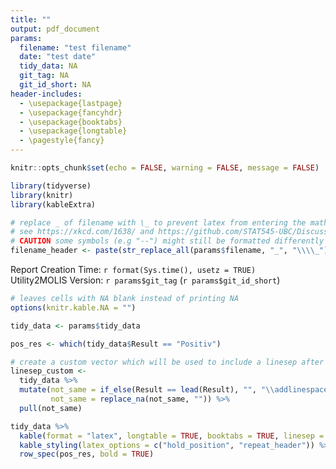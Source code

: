 ```yaml
---
title: ""
output: pdf_document
params:
  filename: "test filename"
  date: "test date"
  tidy_data: NA
  git_tag: NA
  git_id_short: NA
header-includes:
  - \usepackage{lastpage}
  - \usepackage{fancyhdr}
  - \usepackage{booktabs}
  - \usepackage{longtable}
  - \pagestyle{fancy}
---
```


```r
knitr::opts_chunk$set(echo = FALSE, warning = FALSE, message = FALSE)

library(tidyverse)
library(knitr)
library(kableExtra)

```

```r
# replace _ of filename with \_ to prevent latex from entering the math mode
# see https://xkcd.com/1638/ and https://github.com/STAT545-UBC/Discussion/issues/394
# CAUTION some symbols (e.g "--") might still be formatted differently
filename_header <- paste(str_replace_all(params$filename, "_", "\\\\_"), "-", params$date)
```

\fancyhead[CO,C]{`r filename_header`}
\cfoot{\thepage\ of \pageref{LastPage}}

Report Creation Time: `r format(Sys.time(), usetz = TRUE)`  
Utility2MOLIS Version: `r params$git_tag` (`r params$git_id_short`)

```r
# leaves cells with NA blank instead of printing NA
options(knitr.kable.NA = "")

tidy_data <- params$tidy_data

pos_res <- which(tidy_data$Result == "Positiv")

# create a custom vector which will be used to include a linesep after each Result change
linesep_custom <-
  tidy_data %>%
  mutate(not_same = if_else(Result == lead(Result), "", "\\addlinespace"),
         not_same = replace_na(not_same, "")) %>%
  pull(not_same)

tidy_data %>%
  kable(format = "latex", longtable = TRUE, booktabs = TRUE, linesep = linesep_custom) %>%
  kable_styling(latex_options = c("hold_position", "repeat_header")) %>%
  row_spec(pos_res, bold = TRUE)


```
